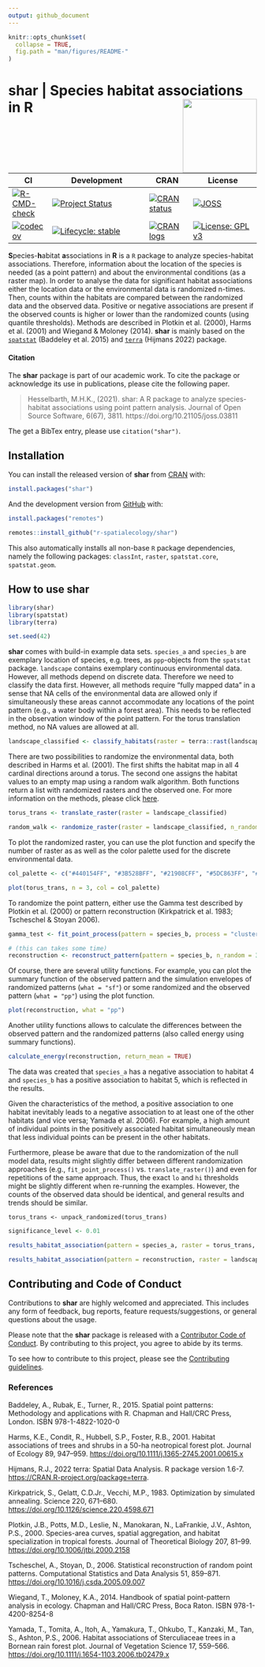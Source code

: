 ```yaml
---
output: github_document
---
```


<!-- README.md is generated from README.Rmd. Please edit that file -->

```r
knitr::opts_chunk$set(
  collapse = TRUE, 
  fig.path = "man/figures/README-"
)
```

# **shar** | **S**pecies **h**abitat **a**ssociations in **R** <img src="man/figures/logo.png" align="right" alt="" width="150" />

<!-- badges: start -->

| CI | Development | CRAN | License |
|----|-------------|------|---------|
| [![R-CMD-check](https://github.com/r-spatialecology/shar/actions/workflows/R-CMD-check.yaml/badge.svg)](https://github.com/r-spatialecology/shar/actions/workflows/R-CMD-check.yaml) | [![Project Status](https://www.repostatus.org/badges/latest/active.svg)](https://www.repostatus.org/#active) | [![CRAN status](https://www.r-pkg.org/badges/version/shar)](https://cran.r-project.org/package=shar) |[![JOSS](https://joss.theoj.org/papers/1b786c028a5425858cb0e5428bd9173b/status.svg)](https://joss.theoj.org/papers/1b786c028a5425858cb0e5428bd9173b) |
| [![codecov](https://codecov.io/gh/r-spatialecology/shar/branch/main/graph/badge.svg?token=XMo844ABs4)](https://codecov.io/gh/r-spatialecology/shar) | [![Lifecycle: stable](https://img.shields.io/badge/lifecycle-stable-brightgreen.svg)](https://www.tidyverse.org/lifecycle/#stable) | [![CRAN logs](http://cranlogs.r-pkg.org/badges/grand-total/shar)](http://cran.rstudio.com/web/packages/shar/index.html) | [![License: GPL v3](https://img.shields.io/badge/License-GPLv3-blue.svg)](https://www.gnu.org/licenses/gpl-3.0) |

<!-- badges: end -->

**S**pecies-**h**abitat **a**ssociations in **R** is a `R` package to analyze species-habitat associations. Therefore, information about the location of the species is needed (as a point pattern) and about the environmental conditions (as a raster map). In order to analyse the data for significant habitat associations either the location data or the environmental data is randomized n-times. Then, counts within the habitats are compared between the randomized data and the observed data. Positive or negative associations are present if the observed counts is higher or lower than the randomized counts (using quantile thresholds). Methods are described in Plotkin et al. (2000), Harms et al. (2001) and Wiegand & Moloney (2014). **shar** is mainly based on the [`spatstat`](http://spatstat.org) (Baddeley et al. 2015) and [`terra`](https://rspatial.org/terra/) (Hijmans 2022) package.

#### Citation

The **shar** package is part of our academic work. To cite the package or acknowledge its use in publications, please cite the following paper.

> Hesselbarth, M.H.K., (2021). shar: A R package to analyze species-habitat associations using point pattern analysis. Journal of Open Source Software, 6(67), 3811. https://doi.org/10.21105/joss.03811

The get a BibTex entry, please use `citation("shar")`.

## Installation

You can install the released version of **shar** from [CRAN](https://cran.r-project.org/web/packages/shar/index.html) with:

```r
install.packages("shar")
```

And the development version from [GitHub](https://github.com/r-spatialecology/shar) with:

```r
install.packages("remotes")

remotes::install_github("r-spatialecology/shar")
```

This also automatically installs all non-base `R` package dependencies, namely the following packages: `classInt`, `raster`, `spatstat.core`, `spatstat.geom`.

## How to use shar

```r
library(shar)
library(spatstat)
library(terra)

set.seed(42)
```

**shar** comes with build-in example data sets. `species_a` and `species_b` are exemplary location of species, e.g. trees, as `ppp`-objects from the `spatstat` package. `landscape` contains exemplary continuous environmental data. However, all methods depend on discrete data. Therefore we need to classify the data first. 
However, all methods require "fully mapped data" in a sense that NA cells of the environmental data are allowed only if simultaneously these areas cannot accommodate any locations of the point pattern (e.g., a water body within a forest area). This needs to be reflected in the observation window of the point pattern. For the torus translation method, no NA values are allowed at all.

```r
landscape_classified <- classify_habitats(raster = terra::rast(landscape), n = 5, style = "fisher")
```

There are two possibilities to randomize the environmental data, both described in Harms et al. (2001). The first shifts the habitat map in all 4 cardinal directions around a torus. The second one assigns the habitat values to an empty map using a random walk algorithm. Both functions return a list with randomized rasters and the observed one. For more information on the methods, please click [here](https://r-spatialecology.github.io/shar/articles/articles/background.html).

```r
torus_trans <- translate_raster(raster = landscape_classified)

random_walk <- randomize_raster(raster = landscape_classified, n_random = 39)
```

To plot the randomized raster, you can use the plot function and specify the number of raster as as well as the color palette used for the discrete environmental data.

```r
col_palette <- c("#440154FF", "#3B528BFF", "#21908CFF", "#5DC863FF", "#FDE725FF")

plot(torus_trans, n = 3, col = col_palette)
```

To randomize the point pattern, either use the Gamma test described by Plotkin et al. (2000) or pattern reconstruction (Kirkpatrick et al. 1983; Tscheschel & Stoyan 2006). 

```r
gamma_test <- fit_point_process(pattern = species_b, process = "cluster", n_random = 39)

# (this can takes some time)
reconstruction <- reconstruct_pattern(pattern = species_b, n_random = 39, e_threshold = 0.05)
```

Of course, there are several utility functions. For example, you can plot the summary function of the observed pattern and the simulation envelopes of randomized patterns (`what = "sf"`) or some randomized and the observed pattern (`what = "pp"`) using the plot function. 

```r
plot(reconstruction, what = "pp")
```

Another utility functions allows to calculate the differences between the observed pattern and the randomized patterns (also called energy using summary functions). 

```r
calculate_energy(reconstruction, return_mean = TRUE)
```

The data was created that `species_a` has a negative association to habitat 4 and `species_b` has a positive association to habitat 5, which is reflected in the results. 

Given the characteristics of the method, a positive association to one habitat inevitably leads to a negative association to at least one of the other habitats (and vice versa; Yamada et al. 2006). For example, a high amount of individual points in the positively associated habitat simultaneously mean that less individual points can be present in the other habitats.

Furthermore, please be aware that due to the randomization of the null model data, results might slightly differ between different randomization approaches (e.g., `fit_point_process()` vs. `translate_raster()`) and even for repetitions of the same approach. Thus, the exact `lo` and `hi` thresholds might be slightly different when re-running the examples. However, the counts of the observed data should be identical, and general results and trends should be similar.

```result-unpack
torus_trans <- unpack_randomized(torus_trans)
```


```r
significance_level <- 0.01

results_habitat_association(pattern = species_a, raster = torus_trans, significance_level = significance_level)

results_habitat_association(pattern = reconstruction, raster = landscape_classified, significance_level = significance_level)
```

## Contributing and Code of Conduct

Contributions to **shar** are highly welcomed and appreciated. This includes any form of feedback, bug reports, feature requests/suggestions, or general questions about the usage.

Please note that the **shar** package is released with a [Contributor Code of Conduct](CODE_OF_CONDUCT.md). By contributing to this project, you agree to abide by its terms.

To see how to contribute to this project, please see the [Contributing guidelines](CONTRIBUTING.md).

### References 

Baddeley, A., Rubak, E., Turner, R., 2015. Spatial point patterns: Methodology and applications with R. Chapman and Hall/CRC Press, London. ISBN 978-1-4822-1020-0

Harms, K.E., Condit, R., Hubbell, S.P., Foster, R.B., 2001. Habitat associations of trees and shrubs in a 50-ha neotropical forest plot. Journal of Ecology 89, 947–959. <https://doi.org/10.1111/j.1365-2745.2001.00615.x>

Hijmans, R.J., 2022 terra: Spatial Data Analysis. R package version 1.6-7. <https://CRAN.R-project.org/package=terra>.

Kirkpatrick, S., Gelatt, C.D.Jr., Vecchi, M.P., 1983. Optimization by simulated annealing. Science 220, 671–680. <https://doi.org/10.1126/science.220.4598.671>

Plotkin, J.B., Potts, M.D., Leslie, N., Manokaran, N., LaFrankie, J.V., Ashton, P.S., 2000. Species-area curves, spatial aggregation, and habitat specialization in tropical forests. Journal of Theoretical Biology 207, 81–99. <https://doi.org/10.1006/jtbi.2000.2158>

Tscheschel, A., Stoyan, D., 2006. Statistical reconstruction of random point patterns. Computational Statistics and Data Analysis 51, 859–871. <https://doi.org/10.1016/j.csda.2005.09.007>

Wiegand, T., Moloney, K.A., 2014. Handbook of spatial point-pattern analysis in ecology. Chapman and Hall/CRC Press, Boca Raton. ISBN 978-1-4200-8254-8

Yamada, T., Tomita, A., Itoh, A., Yamakura, T., Ohkubo, T., Kanzaki, M., Tan, S., Ashton, P.S., 2006. Habitat associations of Sterculiaceae trees in a Bornean rain forest plot. Journal of Vegetation Science 17, 559–566. <https://doi.org/10.1111/j.1654-1103.2006.tb02479.x>
